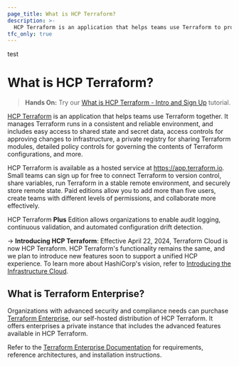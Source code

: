 ```yaml
---
page_title: What is HCP Terraform?
description: >-
  HCP Terraform is an application that helps teams use Terraform to provision infrastructure. Learn how HCP Terraform can help you collaborate, manage remote state, and automate workflows.
tfc_only: true
---
```


test

# What is HCP Terraform?

> **Hands On:** Try our [What is HCP Terraform - Intro and Sign Up](/terraform/tutorials/cloud-get-started/cloud-sign-up) tutorial.

[HCP Terraform](https://cloud.hashicorp.com/products/terraform) is an application that helps teams use Terraform together. It manages Terraform runs in a consistent and reliable environment, and includes easy access to shared state and secret data, access controls for approving changes to infrastructure, a private registry for sharing Terraform modules, detailed policy controls for governing the contents of Terraform configurations, and more.

HCP Terraform is available as a hosted service at <https://app.terraform.io>. Small teams can sign up for free to connect Terraform to version control, share variables, run Terraform in a stable remote environment, and securely store remote state. Paid editions allow you to add more than five users, create teams with different levels of permissions, and collaborate more effectively.

HCP Terraform **Plus** Edition allows organizations to enable audit logging, continuous validation, and automated configuration drift detection.

-> **Introducing HCP Terraform**: Effective April 22, 2024, Terraform Cloud is now HCP Terraform. HCP Terraform's functionality remains the same, and we plan to introduce new features soon to support a unified HCP experience. To learn more about HashiCorp's vision, refer to [Introducing the Infrastructure Cloud](https://www.hashicorp.com/blog/introducing-the-infrastructure-cloud).

## What is Terraform Enterprise?

Organizations with advanced security and compliance needs can purchase [Terraform Enterprise](/terraform/enterprise), our self-hosted distribution of HCP Terraform. It offers enterprises a private instance that includes the advanced features available in HCP Terraform.

Refer to the [Terraform Enterprise Documentation](/terraform/enterprise) for requirements, reference architectures, and installation instructions.

